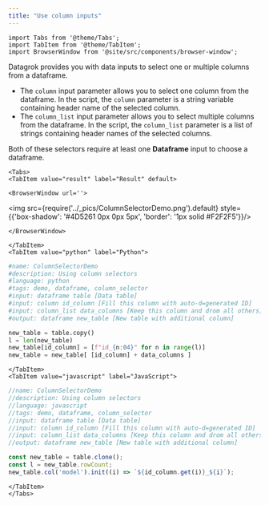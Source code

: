 ```yaml
---
title: "Use column inputs"
---
```


```mdx-code-block
import Tabs from '@theme/Tabs';
import TabItem from '@theme/TabItem';
import BrowserWindow from '@site/src/components/browser-window';
```

Datagrok provides you with data inputs to select one or multiple columns from a dataframe.

* The `column` input parameter allows you to select one column from the dataframe.
  In the script, the `column` parameter is a string variable containing header name of the selected column.
* The `column_list` input parameter allows you to select multiple columns from the dataframe.
  In the script, the `column_list` parameter is a list of strings containing header names of the selected columns.

Both of these selectors require at least one **Dataframe** input
to choose a dataframe.

```mdx-code-block
<Tabs>
<TabItem value="result" label="Result" default>
```

```mdx-code-block
<BrowserWindow url=''>
```

<div style={{'text-align': 'center'}}>

<img src={require('../_pics/ColumnSelectorDemo.png').default} style={{'box-shadow': '#4D5261 0px 0px 5px', 'border': '1px solid #F2F2F5'}}/>

</div>

```mdx-code-block
</BrowserWindow>
```

```mdx-code-block
</TabItem>
<TabItem value="python" label="Python">
```

```python
#name: ColumnSelectorDemo
#description: Using column selectors
#language: python
#tags: demo, dataframe, column_selector
#input: dataframe table [Data table]
#input: column id_column [Fill this column with auto-d=generated ID]
#input: column_list data_columns [Keep this column and drom all others]
#output: dataframe new_table [New table with additional column]

new_table = table.copy()
l = len(new_table)
new_table[id_column] = [f"id_{n:04}" for n in range(l)]
new_table = new_table[ [id_column] + data_columns ]
```

```mdx-code-block
</TabItem>
<TabItem value="javascript" label="JavaScript">
```

```javascript
//name: ColumnSelectorDemo
//description: Using column selectors
//language: javascript
//tags: demo, dataframe, column_selector
//input: dataframe table [Data table]
//input: column id_column [Fill this column with auto-d=generated ID]
//input: column_list data_columns [Keep this column and drom all others]
//output: dataframe new_table [New table with additional column]

const new_table = table.clone();
const l = new_table.rowCount;
new_table.col('model').init((i) => `${id_column.get(i)}_${i}`);
```

```mdx-code-block
</TabItem>
</Tabs>
```